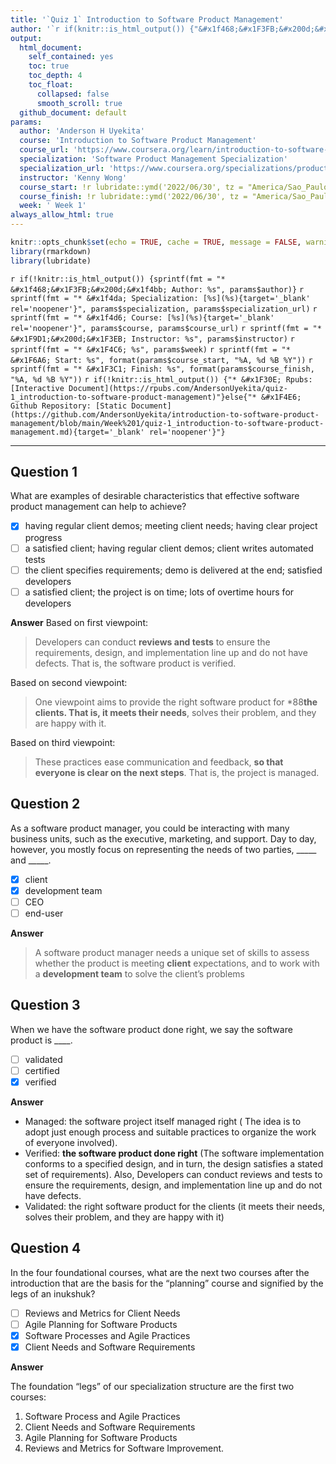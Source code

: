 ```yaml
---
title: '`Quiz 1` Introduction to Software Product Management'
author: '`r if(knitr::is_html_output()) {"&#x1f468;&#x1F3FB;&#x200d;&#x1f4bb; Anderson H Uyekita"} else {NULL}`'
output:
  html_document:
    self_contained: yes
    toc: true
    toc_depth: 4
    toc_float:
      collapsed: false
      smooth_scroll: true
  github_document: default
params:
  author: 'Anderson H Uyekita'
  course: 'Introduction to Software Product Management'
  course_url: 'https://www.coursera.org/learn/introduction-to-software-product-management'
  specialization: 'Software Product Management Specialization'
  specialization_url: 'https://www.coursera.org/specializations/product-management'
  instructor: 'Kenny Wong'
  course_start: !r lubridate::ymd('2022/06/30', tz = "America/Sao_Paulo")
  course_finish: !r lubridate::ymd('2022/06/30', tz = "America/Sao_Paulo")
  week: ' Week 1'
always_allow_html: true
---
```


```r
knitr::opts_chunk$set(echo = TRUE, cache = TRUE, message = FALSE, warning = FALSE)
library(rmarkdown)
library(lubridate)
```

`r if(!knitr::is_html_output()) {sprintf(fmt = "* &#x1f468;&#x1F3FB;&#x200d;&#x1f4bb; Author: %s", params$author)}`
`r sprintf(fmt = "* &#x1f4da; Specialization: [%s](%s){target='_blank' rel='noopener'}", params$specialization, params$specialization_url)`
`r sprintf(fmt = "* &#x1f4d6; Course: [%s](%s){target='_blank' rel='noopener'}", params$course, params$course_url)`
    `r sprintf(fmt = "* &#x1F9D1;&#x200d;&#x1F3EB; Instructor: %s", params$instructor)`
`r sprintf(fmt = "* &#x1F4C6; %s", params$week)`
    `r sprintf(fmt = "* &#x1F6A6; Start: %s", format(params$course_start, "%A, %d %B %Y"))`
    `r sprintf(fmt = "* &#x1F3C1; Finish: %s", format(params$course_finish, "%A, %d %B %Y"))`
`r if(!knitr::is_html_output()) {"* &#x1F30E; Rpubs: [Interactive Document](https://rpubs.com/AndersonUyekita/quiz-1_introduction-to-software-product-management)"}else{"* &#x1F4E6; Github Repository: [Static Document](https://github.com/AndersonUyekita/introduction-to-software-product-management/blob/main/Week%201/quiz-1_introduction-to-software-product-management.md){target='_blank' rel='noopener'}"}`

--------------------------------------------------------------------------------

## Question 1

What are examples of desirable characteristics that effective software product management can help to achieve?

- [x] having regular client demos; meeting client needs; having clear project progress
- [ ] a satisfied client; having regular client demos; client writes automated tests
- [ ] the client specifies requirements; demo is delivered at the end; satisfied developers
- [ ] a satisfied client; the project is on time; lots of overtime hours for developers

**Answer**
Based on first viewpoint:

> Developers can conduct **reviews and tests** to ensure the requirements, design, and implementation line up and do not have defects. That is, the software product is verified.

Based on second viewpoint:

> One viewpoint aims to provide the right software product for *88**the clients. That is, it meets their needs**, solves their problem, and they are happy with it.

Based on third viewpoint:

> These practices ease communication and feedback, **so that everyone is clear on the next steps**. That is, the project is managed.

## Question 2

As a software product manager, you could be interacting with many business units, such as the executive, marketing, and support. Day to day, however, you mostly focus on representing the needs of two parties, _____ and _____.

- [x] client
- [x] development team
- [ ] CEO
- [ ] end-user

**Answer**

> A software product manager needs a unique set of skills to assess whether the product is meeting **client** expectations, and to work with a **development team** to solve the client’s problems

## Question 3

When we have the software product done right, we say the software product is ____.

- [ ] validated
- [ ] certified
- [x] verified

**Answer**

* Managed: the software project itself managed right ( The idea is to adopt just enough process and suitable practices to organize the work of everyone involved).
* Verified: **the software product done right** (The software implementation conforms to a specified design, and in turn, the design satisfies a stated set of requirements). Also, Developers can conduct reviews and tests to ensure the requirements, design, and implementation line up and do not have defects.
* Validated: the right software product for the clients (it meets their needs, solves their problem, and they are happy with it)


## Question 4

In the four foundational courses, what are the next two courses after the introduction that are the basis for the “planning” course and signified by the legs of an inukshuk?

- [ ] Reviews and Metrics for Client Needs
- [ ] Agile Planning for Software Products
- [x] Software Processes and Agile Practices
- [x] Client Needs and Software Requirements

**Answer**

The foundation “legs” of our specialization structure are the first two courses:

1. Software Process and Agile Practices
2. Client Needs and Software Requirements
3. Agile Planning for Software Products
4. Reviews and Metrics for Software Improvement.